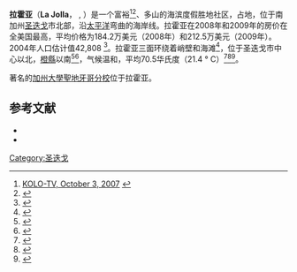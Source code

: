 {{noteTA
|G1=地名
|1=zh-tw:郡; zh-cn:县; zh-hk:縣;
|2=zh-tw:聖地牙哥; zh-cn:圣迭戈; zh-hk:聖地牙哥;
}}
{{Infobox settlement
<!--See Template:Infobox settlement for additional fields that may be available-->
<!--See the Table at Infobox settlement for all fields and descriptions of usage-->
<!-- Basic info ---------------->
|name=拉霍亚
|native_name=La Jolla
|nickname=宝石城
|settlement_type=社区
|total_type=
<!-- images and maps ----------->
|image_skyline=Lajollafromabove.jpg
|imagesize=
|image_caption=全景
|pushpin_map=California
|pushpin_label_position=
|pushpin_map_caption=在加州的位置
<!-- Location ------------------>
|subdivision_type       = 国家
|subdivision_name       = [[美国|美国]]
|subdivision_type1      = 州
|subdivision_name1      = [[加州|加州]]
|subdivision_type2      = 县
|subdivision_name2      = [[圣迭戈县|圣迭戈县]]
|subdivision_type3      = 市
|subdivision_name3      = [[圣迭戈|圣迭戈]]
|subdivision_type4      =
|subdivision_name4      =
<!-- Smaller parts (e.g. boroughs of a city) and seat of government -->
|parts_style=<!--=list (for list), coll (for collapsed list), para (for paragraph format)
 Default is list if up to 5 items, coll if more than 5-->
|parts=<!-- parts text, or header for parts list -->
|p1=
|p2=<!-- etc. up to p50: for separate parts to be listed-->
<!-- Area --------------------->
<!-- Elevation -------------------------->
<!-- Population ----------------------->
|population_as_of=2004
|population_footnotes=<ref name="population"/>
|population_note=
|population_total=42,808
|population_density_sq_mi=
<!-- General information --------------->
|latd=32|latm=50|lats=24|latNS=N
|longd=117|longm=16|longs=37|longEW=W
<!-- Area/postal codes & others -------->
|website=[http://www.lajollabythesea.com/ LaJollaByTheSea.com]
}}
'''拉霍亚'''（'''La Jolla'''，{{IPAc-en|l|ə|_|ˈ|h|ɔɪ|ə}} {{respell|lə|_|HOY|ə}}, {{IPA-es|la ˈxoʝa|am}}）是一个富裕<ref>[http://www.kolotv.com/californianews/headlines/10213086.html KOLO-TV, October 3, 2007] {{webarchive|url=https://web.archive.org/web/20110717182020/http://www.kolotv.com/californianews/headlines/10213086.html |date=2011年7月17日 }}</ref><ref>{{Cite web |url=http://pqasb.pqarchiver.com/latimes/access/58854534.html?dids=58854534:58854534&FMT=ABS&FMTS=ABS:FT&type=current&date=Mar+15%2C+1988&author=ERIC+BAILEY&pub=Los+Angeles+Times+(pre-1997+Fulltext)&desc=Debate+Over+Future+Look+of+La+Jolla+Now+Goes+to+City+Council&pqatl=google |title=Los Angeles Times, March 15, 1988 |access-date=2011-05-21 |archive-date=2012-11-03 |archive-url=https://web.archive.org/web/20121103194645/http://pqasb.pqarchiver.com/latimes/access/58854534.html?dids=58854534:58854534&FMT=ABS&FMTS=ABS:FT&type=current&date=Mar+15,+1988&author=ERIC+BAILEY&pub=Los+Angeles+Times+(pre-1997+Fulltext)&desc=Debate+Over+Future+Look+of+La+Jolla+Now+Goes+to+City+Council&pqatl=google |dead-url=no }}</ref>、多山的海滨度假胜地社区，占地{{convert|7|mi|km}}，位于南加州[[圣迭戈|圣迭戈]]市北部，沿[[太平洋|太平洋]]弯曲的海岸线。拉霍亚在2008年和2009年的房价在全美国最高，平均价格为184.2万美元（2008年）和212.5万美元（2009年）。2004年人口估计值42,808 <ref name="population">{{cite web|title=Population and Housing Estimates, Zip Code 92037 |work=2004 Estimates |url=http://cart.sandag.org/profiles/est/zip92037est.pdf |accessdate=2006-10-15 |archiveurl=https://web.archive.org/web/20060718182113/http://cart.sandag.org/profiles/est/zip92037est.pdf |archivedate=2006-07-18 |deadurl=yes }}</ref>。拉霍亚三面环绕着峭壁和海滩<ref name="SanDiego.org">{{cite web |url=http://www.sandiego.org/article_set/Visitors/8/113 |title=SanDiego.org |publisher=SanDiego.org |date= |accessdate=2010-06-30 |archive-url=https://web.archive.org/web/20090207091151/http://www.sandiego.org/article_set/Visitors/8/113 |archive-date=2009-02-07 |dead-url=yes }}</ref>，位于圣迭戈市中心以北{{convert|12|mi|km}}，[[橙縣_(加利福尼亞州)|橙縣]]以南{{convert|40|mi|km}}<ref>{{cite web |author=US |url=http://www.mapquest.com/maps?city=La+Jolla&state=CA&country=US&latitude=32.847198&longitude=-117.2733&geocode=CITY |title=Mapquest |publisher=Mapquest |date= |accessdate=2010-06-30 |archive-date=2014-10-16 |archive-url=https://web.archive.org/web/20141016083348/http://www.mapquest.com/maps?city=La+Jolla&state=CA&country=US&latitude=32.847198&longitude=-117.2733&geocode=CITY |dead-url=no }}</ref><ref>{{cite web |url=http://www.sandiego.gov |title=San Diego City |publisher=Sandiego.gov |date= |accessdate=2010-06-30 |archive-date=2001-03-02 |archive-url=https://web.archive.org/web/20010302061204/http://www.sandiego.gov/ |dead-url=no }}</ref>，气候温和，平均70.5华氏度（21.4 ° C）<ref>{{cite web |url=http://www.sandiego.org/nav/Visitors/VisitorInformation/Weather |title=SanDiego.org |publisher=SanDiego.org |date= |accessdate=2010-06-30 |deadurl=yes |archiveurl=https://web.archive.org/web/20100620152024/http://www.sandiego.org/nav/Visitors/VisitorInformation/Weather |archivedate=2010年6月20日 |df= }}</ref><ref>{{cite web |url=http://www.weather.com |title=Weather.com |publisher=Weather.com |date=2009-06-17 |accessdate=2010-06-30 |archive-date=2007-03-23 |archive-url=https://web.archive.org/web/20070323015551/http://www.weather.com/ |dead-url=no }}</ref><ref>{{cite web |url=http://www.city-data.com/city/San-Diego-California.html |title=City-Data.com |publisher=City-Data.com |date= |accessdate=2010-06-30 |archive-date=2020-11-11 |archive-url=https://web.archive.org/web/20201111211508/https://www.city-data.com/city/San-Diego-California.html |dead-url=no }}</ref>。 

著名的[[加州大學聖地牙哥分校|加州大學聖地牙哥分校]]位于拉霍亚。

==参考文献==
{{reflist|colwidth=30em}}
*{{Cite book |last=Langdon |first=Margaret |year=1970 |title=A grammar of Diegueno: the Mesa Grande dialect |url=https://archive.org/details/grammarofdieguen0066lang |location=Berkeley |publisher=University of California Press |isbn= }}
*{{Cite book |last=Schaelchlin |first=Patricia |year=1988 |title=La Jolla: The Story of a Community 1897-1987 |location=La Jolla |publisher=Friends of the La Jolla Library |isbn= }}

{{Coord|32|50|24|N|117|16|37|W|region:US-CA_type:city(24440)|display=title}}

{{Authority control}}
[[Category:圣迭戈|Category:圣迭戈]]
